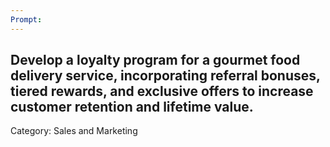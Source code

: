 ```yaml
---
Prompt:
---
```

Develop a loyalty program for a gourmet food delivery service, incorporating referral bonuses, tiered rewards, and exclusive offers to increase customer retention and lifetime value.
---
Category: Sales and Marketing
